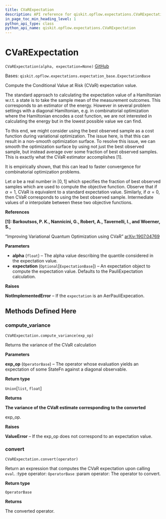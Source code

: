 ```yaml
---
title: CVaRExpectation
description: API reference for qiskit.opflow.expectations.CVaRExpectation
in_page_toc_min_heading_level: 1
python_api_type: class
python_api_name: qiskit.opflow.expectations.CVaRExpectation
---
```


# CVaRExpectation

<span id="qiskit.opflow.expectations.CVaRExpectation" />

`CVaRExpectation(alpha, expectation=None)` [GitHub](https://github.com/qiskit/qiskit/tree/stable/0.18/qiskit/opflow/expectations/cvar_expectation.py "view source code")

Bases: `qiskit.opflow.expectations.expectation_base.ExpectationBase`

Compute the Conditional Value at Risk (CVaR) expectation value.

The standard approach to calculating the expectation value of a Hamiltonian w\.r.t. a state is to take the sample mean of the measurement outcomes. This corresponds to an estimator of the energy. However in several problem settings with a diagonal Hamiltonian, e.g. in combinatorial optimization where the Hamiltonian encodes a cost function, we are not interested in calculating the energy but in the lowest possible value we can find.

To this end, we might consider using the best observed sample as a cost function during variational optimization. The issue here, is that this can result in a non-smooth optimization surface. To resolve this issue, we can smooth the optimization surface by using not just the best observed sample, but instead average over some fraction of best observed samples. This is exactly what the CVaR estimator accomplishes \[1].

It is empirically shown, that this can lead to faster convergence for combinatorial optimization problems.

Let $\alpha$ be a real number in $[0,1]$ which specifies the fraction of best observed samples which are used to compute the objective function. Observe that if $\alpha = 1$, CVaR is equivalent to a standard expectation value. Similarly, if $\alpha = 0$, then CVaR corresponds to using the best observed sample. Intermediate values of $\alpha$ interpolate between these two objective functions.

**References**

**\[1]: Barkoutsos, P. K., Nannicini, G., Robert, A., Tavernelli, I., and Woerner, S.,**

“Improving Variational Quantum Optimization using CVaR” [arXiv:1907.04769](https://arxiv.org/abs/1907.04769)

**Parameters**

*   **alpha** (`float`) – The alpha value describing the quantile considered in the expectation value.
*   **expectation** (`Optional`\[`ExpectationBase`]) – An expectation object to compute the expectation value. Defaults to the PauliExpectation calculation.

**Raises**

**NotImplementedError** – If the `expectation` is an AerPauliExpecation.

## Methods Defined Here

### compute\_variance

<span id="qiskit.opflow.expectations.CVaRExpectation.compute_variance" />

`CVaRExpectation.compute_variance(exp_op)`

Returns the variance of the CVaR calculation

**Parameters**

**exp\_op** (`OperatorBase`) – The operator whose evaluation yields an expectation of some StateFn against a diagonal observable.

**Return type**

`Union`\[`list`, `float`]

**Returns**

**The variance of the CVaR estimate corresponding to the converted**

exp\_op.

**Raises**

**ValueError** – If the exp\_op does not correspond to an expectation value.

### convert

<span id="qiskit.opflow.expectations.CVaRExpectation.convert" />

`CVaRExpectation.convert(operator)`

Return an expression that computes the CVaR expectation upon calling `eval`. :type operator: `OperatorBase` :param operator: The operator to convert.

**Return type**

`OperatorBase`

**Returns**

The converted operator.

